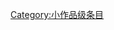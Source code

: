 {{catmore1|[[Wikipedia:日本专题|Wikipedia:日本专题]]}}
{{cat class | topic=日本 | class=小作品 }}
{{CategoryTOC}}

[[Category:小作品级条目|Category:小作品级条目]]